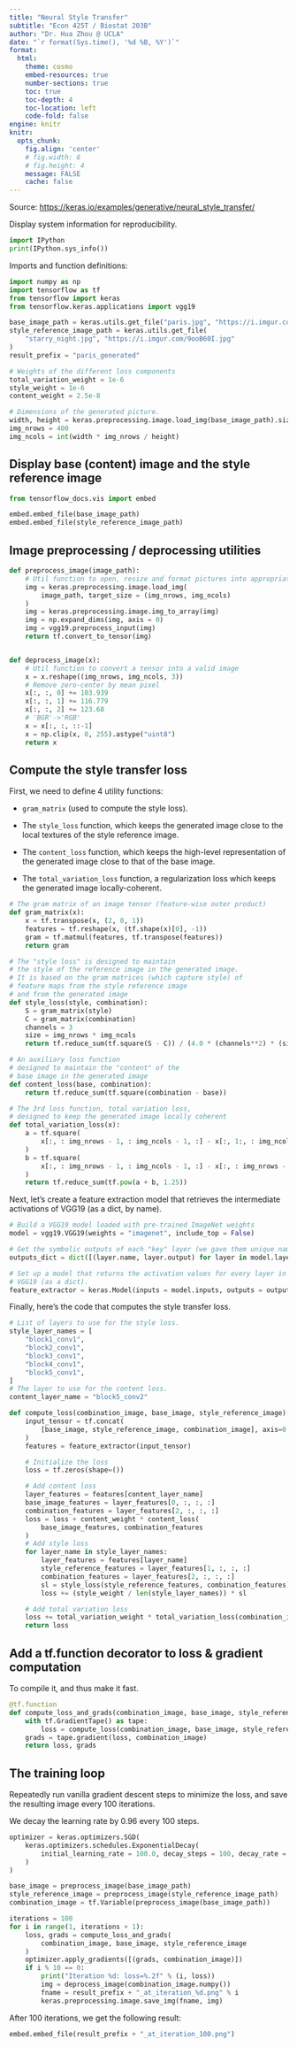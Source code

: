 ```yaml
---
title: "Neural Style Transfer"
subtitle: "Econ 425T / Biostat 203B"
author: "Dr. Hua Zhou @ UCLA"
date: "`r format(Sys.time(), '%d %B, %Y')`"
format:
  html:
    theme: cosmo
    embed-resources: true
    number-sections: true
    toc: true
    toc-depth: 4
    toc-location: left
    code-fold: false
engine: knitr
knitr:
  opts_chunk: 
    fig.align: 'center'
    # fig.width: 6
    # fig.height: 4
    message: FALSE
    cache: false
---
```


Source: <https://keras.io/examples/generative/neural_style_transfer/>

Display system information for reproducibility.

```python
import IPython
print(IPython.sys_info())
```

Imports and function definitions:
```python
import numpy as np
import tensorflow as tf
from tensorflow import keras
from tensorflow.keras.applications import vgg19

base_image_path = keras.utils.get_file("paris.jpg", "https://i.imgur.com/F28w3Ac.jpg")
style_reference_image_path = keras.utils.get_file(
    "starry_night.jpg", "https://i.imgur.com/9ooB60I.jpg"
)
result_prefix = "paris_generated"

# Weights of the different loss components
total_variation_weight = 1e-6
style_weight = 1e-6
content_weight = 2.5e-8

# Dimensions of the generated picture.
width, height = keras.preprocessing.image.load_img(base_image_path).size
img_nrows = 400
img_ncols = int(width * img_nrows / height)
```

## Display base (content) image and the style reference image

```python
from tensorflow_docs.vis import embed

embed.embed_file(base_image_path)
embed.embed_file(style_reference_image_path)
```


## Image preprocessing / deprocessing utilities

```python
def preprocess_image(image_path):
    # Util function to open, resize and format pictures into appropriate tensors
    img = keras.preprocessing.image.load_img(
        image_path, target_size = (img_nrows, img_ncols)
    )
    img = keras.preprocessing.image.img_to_array(img)
    img = np.expand_dims(img, axis = 0)
    img = vgg19.preprocess_input(img)
    return tf.convert_to_tensor(img)


def deprocess_image(x):
    # Util function to convert a tensor into a valid image
    x = x.reshape((img_nrows, img_ncols, 3))
    # Remove zero-center by mean pixel
    x[:, :, 0] += 103.939
    x[:, :, 1] += 116.779
    x[:, :, 2] += 123.68
    # 'BGR'->'RGB'
    x = x[:, :, ::-1]
    x = np.clip(x, 0, 255).astype("uint8")
    return x
```

## Compute the style transfer loss

First, we need to define 4 utility functions:

- `gram_matrix` (used to compute the style loss).
    
- The `style_loss` function, which keeps the generated image close to the local textures of the style reference image.
    
- The `content_loss` function, which keeps the high-level representation of the generated image close to that of the base image.
    
- The `total_variation_loss` function, a regularization loss which keeps the generated image locally-coherent.
    
```python
# The gram matrix of an image tensor (feature-wise outer product)
def gram_matrix(x):
    x = tf.transpose(x, (2, 0, 1))
    features = tf.reshape(x, (tf.shape(x)[0], -1))
    gram = tf.matmul(features, tf.transpose(features))
    return gram

# The "style loss" is designed to maintain
# the style of the reference image in the generated image.
# It is based on the gram matrices (which capture style) of
# feature maps from the style reference image
# and from the generated image
def style_loss(style, combination):
    S = gram_matrix(style)
    C = gram_matrix(combination)
    channels = 3
    size = img_nrows * img_ncols
    return tf.reduce_sum(tf.square(S - C)) / (4.0 * (channels**2) * (size**2))

# An auxiliary loss function
# designed to maintain the "content" of the
# base image in the generated image
def content_loss(base, combination):
    return tf.reduce_sum(tf.square(combination - base))

# The 3rd loss function, total variation loss,
# designed to keep the generated image locally coherent
def total_variation_loss(x):
    a = tf.square(
        x[:, : img_nrows - 1, : img_ncols - 1, :] - x[:, 1:, : img_ncols - 1, :]
    )
    b = tf.square(
        x[:, : img_nrows - 1, : img_ncols - 1, :] - x[:, : img_nrows - 1, 1:, :]
    )
    return tf.reduce_sum(tf.pow(a + b, 1.25))
```

Next, let's create a feature extraction model that retrieves the intermediate activations of VGG19 (as a dict, by name).
```python
# Build a VGG19 model loaded with pre-trained ImageNet weights
model = vgg19.VGG19(weights = "imagenet", include_top = False)

# Get the symbolic outputs of each "key" layer (we gave them unique names).
outputs_dict = dict([(layer.name, layer.output) for layer in model.layers])

# Set up a model that returns the activation values for every layer in
# VGG19 (as a dict).
feature_extractor = keras.Model(inputs = model.inputs, outputs = outputs_dict)
```

Finally, here's the code that computes the style transfer loss.
```python
# List of layers to use for the style loss.
style_layer_names = [
    "block1_conv1",
    "block2_conv1",
    "block3_conv1",
    "block4_conv1",
    "block5_conv1",
]
# The layer to use for the content loss.
content_layer_name = "block5_conv2"

def compute_loss(combination_image, base_image, style_reference_image):
    input_tensor = tf.concat(
        [base_image, style_reference_image, combination_image], axis=0
    )
    features = feature_extractor(input_tensor)

    # Initialize the loss
    loss = tf.zeros(shape=())

    # Add content loss
    layer_features = features[content_layer_name]
    base_image_features = layer_features[0, :, :, :]
    combination_features = layer_features[2, :, :, :]
    loss = loss + content_weight * content_loss(
        base_image_features, combination_features
    )
    # Add style loss
    for layer_name in style_layer_names:
        layer_features = features[layer_name]
        style_reference_features = layer_features[1, :, :, :]
        combination_features = layer_features[2, :, :, :]
        sl = style_loss(style_reference_features, combination_features)
        loss += (style_weight / len(style_layer_names)) * sl

    # Add total variation loss
    loss += total_variation_weight * total_variation_loss(combination_image)
    return loss
```

## Add a tf.function decorator to loss & gradient computation

To compile it, and thus make it fast.
```python
@tf.function
def compute_loss_and_grads(combination_image, base_image, style_reference_image):
    with tf.GradientTape() as tape:
        loss = compute_loss(combination_image, base_image, style_reference_image)
    grads = tape.gradient(loss, combination_image)
    return loss, grads
```

## The training loop

Repeatedly run vanilla gradient descent steps to minimize the loss, and save the resulting image every 100 iterations.

We decay the learning rate by 0.96 every 100 steps.
```python
optimizer = keras.optimizers.SGD(
    keras.optimizers.schedules.ExponentialDecay(
        initial_learning_rate = 100.0, decay_steps = 100, decay_rate = 0.96
    )
)

base_image = preprocess_image(base_image_path)
style_reference_image = preprocess_image(style_reference_image_path)
combination_image = tf.Variable(preprocess_image(base_image_path))

iterations = 100
for i in range(1, iterations + 1):
    loss, grads = compute_loss_and_grads(
        combination_image, base_image, style_reference_image
    )
    optimizer.apply_gradients([(grads, combination_image)])
    if i % 10 == 0:
        print("Iteration %d: loss=%.2f" % (i, loss))
        img = deprocess_image(combination_image.numpy())
        fname = result_prefix + "_at_iteration_%d.png" % i
        keras.preprocessing.image.save_img(fname, img)
```

After 100 iterations, we get the following result:
```python
embed.embed_file(result_prefix + "_at_iteration_100.png")
```
